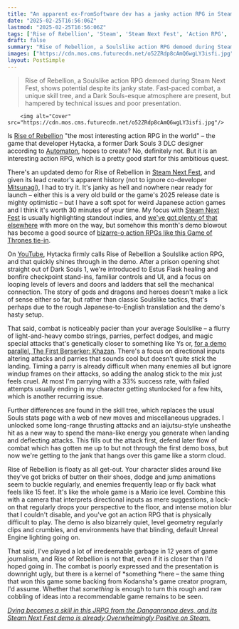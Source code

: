```yaml
---
title: "An apparent ex-FromSoftware dev has a janky action RPG in Steam Next Fest, so obviously I had to play it – and yep, the opening shot is straight out of Dark Souls"
date: "2025-02-25T16:56:06Z"
lastmod: "2025-02-25T16:56:06Z"
tags: ['Rise of Rebellion', 'Steam', 'Steam Next Fest', 'Action RPG', 'Soulslike', 'Indie']
draft: false
summary: "Rise of Rebellion, a Soulslike action RPG demoed during Steam Next Fest, shows potential despite its janky state.  Fast-paced combat, a unique skill tree, and  a Dark Souls-esque atmosphere are present, but hampered by technical issues and poor presentation."
images: ["https://cdn.mos.cms.futurecdn.net/o52ZRdp8cAmQ6wgLY3isfi.jpg"]
layout: PostSimple
---
```

> Rise of Rebellion, a Soulslike action RPG demoed during Steam Next Fest, shows potential despite its janky state.  Fast-paced combat, a unique skill tree, and  a Dark Souls-esque atmosphere are present, but hampered by technical issues and poor presentation.


        <img alt="Cover" src="https://cdn.mos.cms.futurecdn.net/o52ZRdp8cAmQ6wgLY3isfi.jpg"/>
        
Is [<u>Rise of Rebellion</u>](https://store.steampowered.com/app/1795510/Rise_of_Rebellion/) "the most interesting action RPG in the world" – the game that developer Hytacka, a former Dark Souls 3 DLC designer according to [<u>Automaton</u>](https://automaton-media.com/en/news/former-fromsoftware-developers-3d-action-rpg-rise-of-rebellion-gets-new-demo-on-steam/), hopes to create? No, definitely not. But it is an interesting action RPG, which is a pretty good start for this ambitious quest.

There's an updated demo for Rise of Rebellion in [<u>Steam Next Fest</u>](https://www.gamesradar.com/games/steam-next-fest-guide/), and given its lead creator's apparent history (not to ignore co-developer [<u>Mitsunagi</u>](https://x.com/Mitsunagi/status/1892523746629427228)), I had to try it. It's janky as hell and nowhere near ready for launch – either this is a very old build or the game's 2025 release date is mighty optimistic – but I have a soft spot for weird Japanese action games and I think it's worth 30 minutes of your time. My focus with [Steam Next Fest](https://www.gamesradar.com/tag/steam-next-fest/) is usually highlighting standout indies, and [<u>we've got plenty of that elsewhere</u>](https://www.gamesradar.com/games/platformer/this-delightfully-game-breaking-steam-next-fest-platformer-allows-you-to-texture-swap-lava-for-water-as-you-reshape-the-environment/) with more on the way, but somehow this month's demo blowout has become a good source of [<u>bizarre-o action RPGs like this Game of Thrones tie-in</u>](https://www.gamesradar.com/games/action-rpg/the-game-of-thrones-action-rpg-giving-george-r-r-martin-a-run-for-his-money-on-late-releases-is-playable-in-steam-next-fest-and-im-afraid-its-not-very-good/).

On [<u>YouTube</u>](https://youtu.be/M_bLGFXjfHQ), Hytacka firmly calls Rise of Rebellion a Soulslike action RPG, and that quickly shines through in the demo. After a prison opening shot straight out of Dark Souls 1, we're introduced to Estus Flask healing and bonfire checkpoint stand-ins, familiar controls and UI, and a focus on looping levels of levers and doors and ladders that sell the mechanical connection. The story of gods and dragons and heroes doesn't make a lick of sense either so far, but rather than classic Soulslike tactics, that's perhaps due to the rough Japanese-to-English translation and the demo's hasty setup.



That said, combat is noticeably pacier than your average Soulslike – a flurry of light-and-heavy combo strings, parries, perfect dodges, and magic special attacks that's genetically closer to something like Ys or, [<u>for a demo parallel, The First Berserker: Khazan</u>](https://www.gamesradar.com/games/action-rpg/steam-next-fest-hasnt-even-started-but-im-already-obsessed-with-the-subtly-soulslike-demo-for-this-hardcore-action-rpg-with-over-3-000-reviews-of-its-own/). There's a focus on directional inputs altering attacks and parries that sounds cool but doesn't quite stick the landing. Timing a parry is already difficult when many enemies all but ignore windup frames on their attacks, so adding the analog stick to the mix just feels cruel. At most I'm parrying with a 33% success rate, with failed attempts usually ending in my character getting stunlocked for a few hits, which is another recurring issue.

Further differences are found in the skill tree, which replaces the usual Souls stats page with a web of new moves and miscellaneous upgrades. I unlocked some long-range thrusting attacks and an iaijutsu-style unsheathe hit as a new way to spend the mana-like energy you generate when landing and deflecting attacks. This fills out the attack first, defend later flow of combat which has gotten me up to but not through the first demo boss, but now we're getting to the jank that hangs over this game like a storm cloud.



Rise of Rebellion is floaty as all get-out. Your character slides around like they've got bricks of butter on their shoes, dodge and jump animations seem to buckle regularly, and enemies frequently leap or fly back what feels like 15 feet. It's like the whole game is a Mario ice level. Combine this with a camera that interprets directional inputs as mere suggestions, a lock-on that regularly drops your perspective to the floor, and intense motion blur that I couldn't disable, and you've got an action RPG that is physically difficult to play. The demo is also bizarrely quiet, level geometry regularly clips and crumbles, and environments have that blinding, default Unreal Engine lighting going on.

That said, I've played a lot of irredeemable garbage in 12 years of game journalism, and Rise of Rebellion is not that, even if it is closer than I'd hoped going in. The combat is poorly expressed and the presentation is downright ugly, but there is a kernel of *something *here – the same thing that won this game some backing from Kodansha's game creator program, I'd assume. Whether that *something* is enough to turn this rough and raw cobbling of ideas into a recommendable game remains to be seen.

[<u><em>Dying becomes a skill in this JRPG from the Danganronpa devs, and its Steam Next Fest demo is already Overwhelmingly Positive on Steam. </em></u>](https://www.gamesradar.com/games/rpg/dying-becomes-a-skill-in-this-jrpg-from-the-danganronpa-devs-and-its-steam-next-fest-demo-is-already-overwhelmingly-positive-on-steam/)
        
